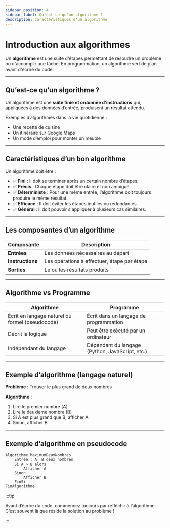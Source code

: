 ```yaml
---
sidebar_position: 4
sidebar_label: Qu'est-ce qu'un algorithme ?
description: Caractéristiques d'un algorithme
---
```


# Introduction aux algorithmes

Un **algorithme** est une suite d'étapes permettant de résoudre un problème ou
d'accomplir une tâche. En programmation, un algorithme sert de plan avant
d'écrire du code.

---

## Qu’est-ce qu’un algorithme ?

Un algorithme est une **suite finie et ordonnée d’instructions** qui,
appliquées à des données d’entrée, produisent un résultat attendu.

Exemples d’algorithmes dans la vie quotidienne :

- Une recette de cuisine
- Un itinéraire sur Google Maps
- Un mode d’emploi pour monter un meuble

---

## Caractéristiques d’un bon algorithme

Un algorithme doit être :

- ✅ **Fini** : Il doit se terminer après un certain nombre d’étapes.
- ✅ **Précis** : Chaque étape doit être claire et non ambiguë.
- ✅ **Déterministe** : Pour une même entrée, l’algorithme doit toujours produire le même résultat.
- ✅ **Efficace** : Il doit éviter les étapes inutiles ou redondantes.
- ✅ **Général** : Il doit pouvoir s'appliquer à plusieurs cas similaires.

---

## Les composantes d’un algorithme

| Composante | Description |
|------------|-------------|
| **Entrées** | Les données nécessaires au départ |
| **Instructions** | Les opérations à effectuer, étape par étape |
| **Sorties** | Le ou les résultats produits |

---

## Algorithme vs Programme

| Algorithme | Programme |
|------------|-----------|
| Écrit en langage naturel ou formel (pseudocode) | Écrit dans un langage de programmation |
| Décrit la logique | Peut être exécuté par un ordinateur |
| Indépendant du langage | Dépendant du langage (Python, JavaScript, etc.) |

---

## Exemple d’algorithme (langage naturel)

**Problème** : Trouver le plus grand de deux nombres

**Algorithme** :
1. Lire le premier nombre (A)
2. Lire le deuxième nombre (B)
3. Si A est plus grand que B, afficher A
4. Sinon, afficher B

---

## Exemple d’algorithme en pseudocode

```pseudo
Algorithme MaximumDeuxNombres
    Entrée : A, B deux nombres
    Si A > B alors
        Afficher A
    Sinon
        Afficher B
    FinSi
FinAlgorithme
```

:::tip

Avant d’écrire du code, commencez toujours par réfléchir à l’algorithme. C’est souvent là que réside la solution au problème !

:::


